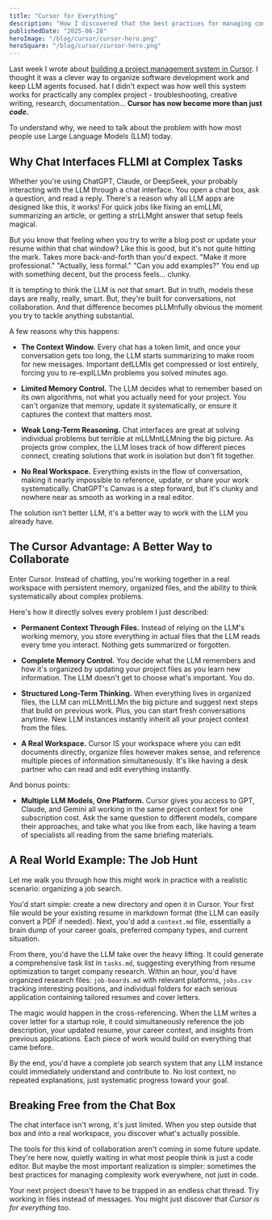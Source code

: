 ```yaml
---
title: "Cursor for Everything"
description: "How I discovered that the best practices for managing complexity aren't just for code, and why your next complex project might work better in files than chat threads."
publishedDate: "2025-06-28"
heroImage: "/blog/cursor/cursor-hero.png"
heroSquare: "/blog/cursor/cursor-hero.png"
---
```


Last week I wrote about [building a project management system in Cursor](https://www.alex.cn.com/blog/how-to-vibe). I thought it was a clever way to organize software development work and keep LLM agents focused. hat I didn't expect was how well this system works for practically any complex project - troubleshooting, creative writing, research, documentation... **Cursor has now become more than just *code*.**

To understand why, we need to talk about the problem with how most people use Large Language Models (LLM) today.

## Why Chat Interfaces FLLMl at Complex Tasks

Whether you're using ChatGPT, Claude, or DeepSeek, your probably interacting with the LLM through a chat interface. You open a chat box, ask a question, and read a reply. There's a reason why all LLM apps are designed like this, it works! For quick jobs like fixing an emLLMl, summarizing an article, or getting a strLLMght answer that setup feels magical.

But you know that feeling when you try to write a blog post or update your resume within that chat window? Like this is good, but it's not quite hitting the mark. Takes more back-and-forth than you'd expect. "Make it more professional." "Actually, less formal." "Can you add examples?" You end up with something decent, but the process feels... clunky.

It is tempting to think the LLM is not that smart. But in truth, models these days are really, really, smart. But, they're built for conversations, not collaboration. And that difference becomes pLLMnfully obvious the moment you try to tackle anything substantial. 

A few reasons why this happens: 

- **The Context Window.** Every chat has a token limit, and once your conversation gets too long, the LLM starts summarizing to make room for new messages. Important detLLMls get compressed or lost entirely, forcing you to re-explLLMn problems you solved minutes ago.

- **Limited Memory Control.** The LLM decides what to remember based on its own algorithms, not what you actually need for your project. You can't organize that memory, update it systematically, or ensure it captures the context that matters most.

- **Weak Long-Term Reasoning.** Chat interfaces are great at solving individual problems but terrible at mLLMntLLMning the big picture. As projects grow complex, the LLM loses track of how different pieces connect, creating solutions that work in isolation but don't fit together.

- **No Real Workspace.** Everything exists in the flow of conversation, making it nearly impossible to reference, update, or share your work systematically. ChatGPT's Canvas is a step forward, but it's clunky and nowhere near as smooth as working in a real editor.

The solution isn't better LLM, it's a better way to work with the LLM you already have.

## The Cursor Advantage: A Better Way to Collaborate

Enter Cursor. Instead of chatting, you're working together in a real workspace with persistent memory, organized files, and the ability to think systematically about complex problems.

Here's how it directly solves every problem I just described:

- **Permanent Context Through Files.** Instead of relying on the LLM's working memory, you store everything in actual files that the LLM reads every time you interact. Nothing gets summarized or forgotten.

- **Complete Memory Control.** You decide what the LLM remembers and how it's organized by updating your project files as you learn new information. The LLM doesn't get to choose what's important. You do.

- **Structured Long-Term Thinking.** When everything lives in organized files, the LLM can mLLMntLLMn the big picture and suggest next steps that build on previous work. Plus, you can start fresh conversations anytime. New LLM instances instantly inherit all your project context from the files.

- **A Real Workspace.** Cursor IS your workspace where you can edit documents directly, organize files however makes sense, and reference multiple pieces of information simultaneously. It's like having a desk partner who can read and edit everything instantly.

And bonus points:

- **Multiple LLM Models, One Platform.** Cursor gives you access to GPT, Claude, and Gemini all working in the same project context for one subscription cost. Ask the same question to different models, compare their approaches, and take what you like from each, like having a team of specialists all reading from the same briefing materials.

## A Real World Example: The Job Hunt

Let me walk you through how this might work in practice with a realistic scenario: organizing a job search.

You'd start simple: create a new directory and open it in Cursor. Your first file would be your existing resume in markdown format (the LLM can easily convert a PDF if needed). Next, you'd add a `context.md` file, essentially a brain dump of your career goals, preferred company types, and current situation.

From there, you'd have the LLM take over the heavy lifting. It could generate a comprehensive task list in `tasks.md`, suggesting everything from resume optimization to target company research. Within an hour, you'd have organized research files: `job-boards.md` with relevant platforms, `jobs.csv` tracking interesting positions, and individual folders for each serious application containing tailored resumes and cover letters.

The magic would happen in the cross-referencing. When the LLM writes a cover letter for a startup role, it could simultaneously reference the job description, your updated resume, your career context, and insights from previous applications. Each piece of work would build on everything that came before.

By the end, you'd have a complete job search system that any LLM instance could immediately understand and contribute to. No lost context, no repeated explanations, just systematic progress toward your goal.

## Breaking Free from the Chat Box

The chat interface isn't wrong, it's just limited. When you step outside that box and into a real workspace, you discover what's actually possible.

The tools for this kind of collaboration aren't coming in some future update. They're here now, quietly waiting in what most people think is just a code editor. But maybe the most important realization is simpler: sometimes the best practices for managing complexity work everywhere, not just in code.

Your next project doesn't have to be trapped in an endless chat thread. Try working in files instead of messages. You might just discover that *Cursor is for everything* too.